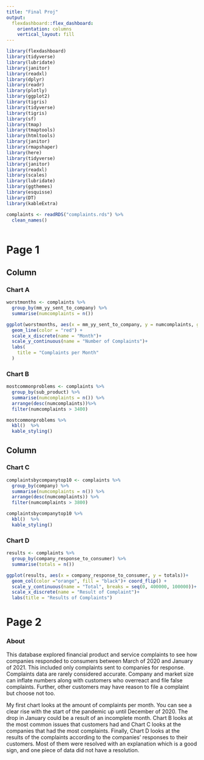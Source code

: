 ```yaml
---
title: "Final Proj"
output: 
  flexdashboard::flex_dashboard:
    orientation: columns
    vertical_layout: fill
---
```


```r
library(flexdashboard)
library(tidyverse)
library(lubridate)
library(janitor)
library(readxl)
library(dplyr)
library(readr)
library(plotly)
library(ggplot2)
library(tigris)
library(tidyverse)
library(tigris)
library(sf)
library(tmap)
library(tmaptools)
library(htmltools)
library(janitor)
library(rmapshaper)
library(here)
library(tidyverse) 
library(janitor) 
library(readxl) 
library(scales)
library(lubridate)
library(ggthemes)
library(esquisse)
library(DT)
library(kableExtra)

complaints <- readRDS("complaints.rds") %>% 
  clean_names()
 

```

Page 1
=======================================================================

Column {data-width=500}
-----------------------------------------------------------------------

### Chart A

```r

worstmonths <- complaints %>% 
  group_by(mm_yy_sent_to_company) %>% 
  summarise(numcomplaints = n()) 

ggplot(worstmonths, aes(x = mm_yy_sent_to_company, y = numcomplaints, group = 1)) +
  geom_line(color = "red") +
  scale_x_discrete(name = "Month")+
  scale_y_continuous(name = "Number of Complaints")+
  labs(
    title = "Complaints per Month"
  )

```

### Chart B

```r

mostcommonproblems <- complaints %>% 
  group_by(sub_product) %>% 
  summarise(numcomplaints = n()) %>% 
  arrange(desc(numcomplaints))%>% 
  filter(numcomplaints > 3400)

mostcommonproblems %>% 
  kbl()  %>% 
  kable_styling()

```


Column {data-width=500}
-----------------------------------------------------------------------

### Chart C

```r

complaintsbycompanytop10 <- complaints %>% 
  group_by(company) %>% 
  summarise(numcomplaints = n()) %>% 
  arrange(desc(numcomplaints)) %>% 
  filter(numcomplaints > 3800)

complaintsbycompanytop10 %>% 
  kbl()  %>% 
  kable_styling()

```

### Chart D

```r

results <- complaints %>% 
  group_by(company_response_to_consumer) %>% 
  summarise(totals = n()) 

ggplot(results, aes(x = company_response_to_consumer, y = totals))+
  geom_col(color ="orange", fill = "black")+ coord_flip() + 
  scale_y_continuous(name = "Total", breaks = seq(0, 400000, 100000))+
  scale_x_discrete(name = "Result of Complaint")+
  labs(title = "Results of Complaints")

```

Page 2
=======================================================================
### About
This database explored financial product and service complaints to see how companies responded to consumers between March of 2020 and January of 2021. This included only complaints sent to companies for response. Complaints data are rarely considered accurate. Company and market size can inflate numbers along with customers who overreact and file false complaints. Further, other customers may have reason to file a complaint but choose not too. 

My first chart looks at the amount of complaints per month. You can see a clear rise with the start of the pandemic up until December of 2020. The drop in January could be a result of an incomplete month. Chart B looks at the most common issues that customers had and Chart C looks at the companies that had the most complaints. Finally, Chart D looks at the results of the complaints according to the companies' responses to their customers. Most of them were resolved with an explanation which is a good sign, and one piece of data did not have a resolution.

